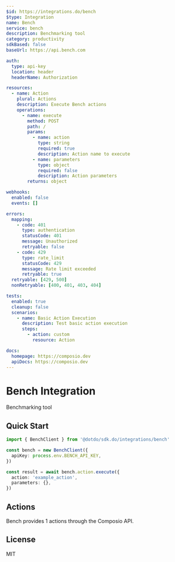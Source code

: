 ```yaml
---
$id: https://integrations.do/bench
$type: Integration
name: Bench
service: bench
description: Benchmarking tool
category: productivity
sdkBased: false
baseUrl: https://api.bench.com

auth:
  type: api-key
  location: header
  headerName: Authorization

resources:
  - name: Action
    plural: Actions
    description: Execute Bench actions
    operations:
      - name: execute
        method: POST
        path: /
        params:
          - name: action
            type: string
            required: true
            description: Action name to execute
          - name: parameters
            type: object
            required: false
            description: Action parameters
        returns: object

webhooks:
  enabled: false
  events: []

errors:
  mapping:
    - code: 401
      type: authentication
      statusCode: 401
      message: Unauthorized
      retryable: false
    - code: 429
      type: rate_limit
      statusCode: 429
      message: Rate limit exceeded
      retryable: true
  retryable: [429, 500]
  nonRetryable: [400, 401, 403, 404]

tests:
  enabled: true
  cleanup: false
  scenarios:
    - name: Basic Action Execution
      description: Test basic action execution
      steps:
        - action: custom
          resource: Action

docs:
  homepage: https://composio.dev
  apiDocs: https://composio.dev
---
```


# Bench Integration

Benchmarking tool

## Quick Start

```typescript
import { BenchClient } from '@dotdo/sdk.do/integrations/bench'

const bench = new BenchClient({
  apiKey: process.env.BENCH_API_KEY,
})

const result = await bench.action.execute({
  action: 'example_action',
  parameters: {},
})
```

## Actions

Bench provides 1 actions through the Composio API.

## License

MIT
